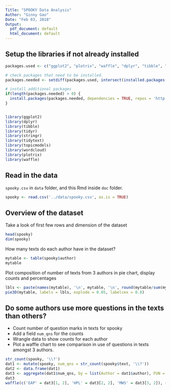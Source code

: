 ```yaml
---
Title: "SPOOKY Data Analysis"
Author: "Ginny Gao"
Date: "Feb 03, 2018"
Output:
  pdf_document: default
  html_document: default
---
```




## Setup the libraries if not already installed


```r
packages.used <- c("ggplot2", "plotrix", "waffle", "dplyr", "tibble", "tidyr",  "stringr", "tidytext", "topicmodels", "wordcloud")

# check packages that need to be installed.
packages.needed <- setdiff(packages.used, intersect(installed.packages()[,1], packages.used))

# install additional packages
if(length(packages.needed) > 0) {
  install.packages(packages.needed, dependencies = TRUE, repos = 'http://cran.us.r-project.org')
}


library(ggplot2)
library(dplyr)
library(tibble)
library(tidyr)
library(stringr)
library(tidytext)
library(topicmodels)
library(wordcloud)
library(plotrix)
library(waffle)
```


## Read in the data
`spooky.csv` in `data` folder, and this Rmd inside `doc` folder.

```r
spooky <- read.csv('../data/spooky.csv', as.is = TRUE)
```


## Overview of the dataset

Take a look of first few rows and dimension of the dataset

```r
head(spooky)
dim(spooky)
```

How many texts do each author have in the dataset?

```r
mytable <- table(spooky$author)
mytable
```

Plot composition of number of texts from 3 authors in pie chart, display counts and percentages


```r
lbls <- paste(names(mytable), '\n', mytable, '\n', round(mytable/sum(mytable) * 100, 1), '%', sep = '')
pie3D(mytable, labels = lbls, explode = 0.05, labelcex = 0.8)
```


## Do some authors use more questions in the texts than others?


* Count number of question marks in texts for spooky  
* Add a field `num_qns` for the counts  
* Wrangle data to show counts for each author  
* Plot a waffle chart to see comparison in use of questions in texts amongst 3 authors.


```r
str_count(spooky, '\\?')
dat1 <- mutate(spooky, num_qns = str_count(spooky$text, '\\?'))
dat2 <- data.frame(dat1)
dat3 <- aggregate(dat1$num_qns, by = list(Author = dat1$author), FUN = sum)
dat3
waffle(c('EAP' = dat3[1, 2], 'HPL' = dat3[2, 2], 'MWS' = dat3[3, 2]), rows = 20, size = 0.5, title = 'Count of questions in texts for authors', xlab = '(1 square == 1 question)')
```











